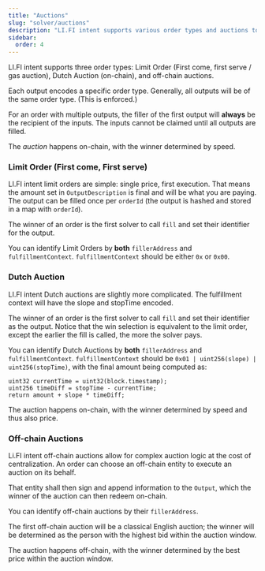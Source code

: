 ```yaml
---
title: "Auctions"
slug: "solver/auctions"
description: "LI.FI intent supports various order types and auctions to get the best price for users. Solvers compete in these auctions through various means."
sidebar:
  order: 4
---
```


LI.FI intent supports three order types: Limit Order (First come, first serve / gas auction), Dutch Auction (on-chain), and off-chain auctions.

Each output encodes a specific order type. Generally, all outputs will be of the same order type. (This is enforced.)

For an order with multiple outputs, the filler of the first output will **always** be the recipient of the inputs. The inputs cannot be claimed until all outputs are filled.

The _auction_ happens on-chain, with the winner determined by speed.

### Limit Order (First come, First serve)

LI.FI intent limit orders are simple: single price, first execution. That means the amount set in `OutputDescription` is final and will be what you are paying. The output can be filled once per `orderId` (the output is hashed and stored in a map with `orderId`).

The winner of an order is the first solver to call `fill` and set their identifier for the output.

You can identify Limit Orders by **both** `fillerAddress` and `fulfillmentContext`. `fulfillmentContext` should be either `0x` or `0x00`.

### Dutch Auction

LI.FI intent Dutch auctions are slightly more complicated. The fulfillment context will have the slope and stopTime encoded.

The winner of an order is the first solver to call `fill` and set their identifier as the output. Notice that the win selection is equivalent to the limit order, except the earlier the fill is called, the more the solver pays.

You can identify Dutch Auctions by **both** `fillerAddress` and `fulfillmentContext`. `fulfillmentContext` should be `0x01 | uint256(slope) | uint256(stopTime)`, with the final amount being computed as:

```solidity
uint32 currentTime = uint32(block.timestamp);
uint256 timeDiff = stopTime - currentTime;
return amount + slope * timeDiff;
```

The auction happens on-chain, with the winner determined by speed and thus also price.

### Off-chain Auctions

Li.FI intent off-chain auctions allow for complex auction logic at the cost of centralization. An order can choose an off-chain entity to execute an auction on its behalf.

That entity shall then sign and append information to the `Output`, which the winner of the auction can then redeem on-chain.

You can identify off-chain auctions by their `fillerAddress`.

The first off-chain auction will be a classical English auction; the winner will be determined as the person with the highest bid within the auction window.

The auction happens off-chain, with the winner determined by the best price within the auction window.